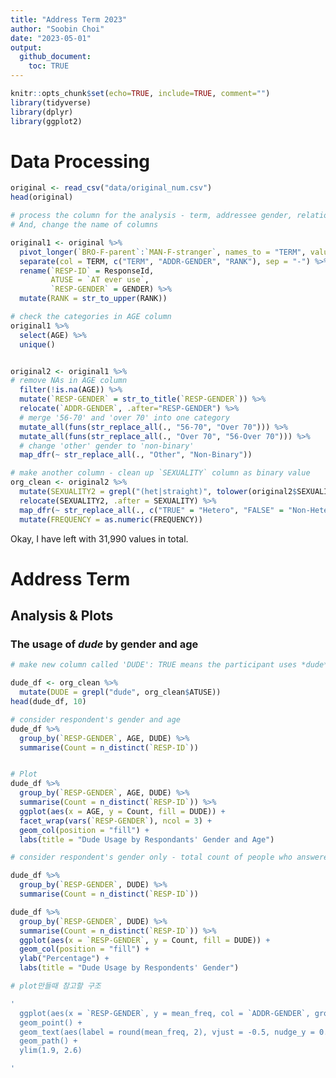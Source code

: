 ```yaml
---
title: "Address Term 2023"
author: "Soobin Choi"
date: "2023-05-01"
output: 
  github_document: 
    toc: TRUE
---
```


```r
knitr::opts_chunk$set(echo=TRUE, include=TRUE, comment="")
library(tidyverse)
library(dplyr)
library(ggplot2)
```


# Data Processing

```r
original <- read_csv("data/original_num.csv")
head(original)
```

```r
# process the column for the analysis - term, addressee gender, relationship
# And, change the name of columns

original1 <- original %>% 
  pivot_longer(`BRO-F-parent`:`MAN-F-stranger`, names_to = "TERM", values_to = "FREQUENCY") %>% 
  separate(col = TERM, c("TERM", "ADDR-GENDER", "RANK"), sep = "-") %>% 
  rename(`RESP-ID` = ResponseId,
         ATUSE = `AT ever use`,
         `RESP-GENDER` = GENDER) %>% 
  mutate(RANK = str_to_upper(RANK))
```



```r
# check the categories in AGE column
original1 %>% 
  select(AGE) %>% 
  unique()


original2 <- original1 %>% 
# remove NAs in AGE column
  filter(!is.na(AGE)) %>% 
  mutate(`RESP-GENDER` = str_to_title(`RESP-GENDER`)) %>%
  relocate(`ADDR-GENDER`, .after="RESP-GENDER") %>% 
  # merge '56-70' and 'over 70' into one category
  mutate_all(funs(str_replace_all(., "56-70", "Over 70"))) %>% 
  mutate_all(funs(str_replace_all(., "Over 70", "56-Over 70"))) %>% 
  # change 'other' gender to 'non-binary'
  map_dfr(~ str_replace_all(., "Other", "Non-Binary"))

```



```r
# make another column - clean up `SEXUALITY` column as binary value
org_clean <- original2 %>%
  mutate(SEXUALITY2 = grepl("(het|straight)", tolower(original2$SEXUALITY))) %>% 
  relocate(SEXUALITY2, .after = SEXUALITY) %>% 
  map_dfr(~ str_replace_all(., c("TRUE" = "Hetero", "FALSE" = "Non-Hetero"))) %>% 
  mutate(FREQUENCY = as.numeric(FREQUENCY))

```

Okay, I have left with 31,990 values in total.

# Address Term

## Analysis & Plots

### The usage of *dude* by gender and age

```r
# make new column called 'DUDE': TRUE means the participant uses *dude*, FALSE means they don't

dude_df <- org_clean %>% 
  mutate(DUDE = grepl("dude", org_clean$ATUSE))
head(dude_df, 10)

```


```r
# consider respondent's gender and age 
dude_df %>% 
  group_by(`RESP-GENDER`, AGE, DUDE) %>% 
  summarise(Count = n_distinct(`RESP-ID`))


# Plot
dude_df %>% 
  group_by(`RESP-GENDER`, AGE, DUDE) %>% 
  summarise(Count = n_distinct(`RESP-ID`)) %>% 
  ggplot(aes(x = AGE, y = Count, fill = DUDE)) + 
  facet_wrap(vars(`RESP-GENDER`), ncol = 3) + 
  geom_col(position = "fill") +
  labs(title = "Dude Usage by Respondants' Gender and Age")

```


```r
# consider respondent's gender only - total count of people who answered that they use dude

dude_df %>% 
  group_by(`RESP-GENDER`, DUDE) %>% 
  summarise(Count = n_distinct(`RESP-ID`))

dude_df %>% 
  group_by(`RESP-GENDER`, DUDE) %>% 
  summarise(Count = n_distinct(`RESP-ID`)) %>% 
  ggplot(aes(x = `RESP-GENDER`, y = Count, fill = DUDE)) + 
  geom_col(position = "fill") + 
  ylab("Percentage") + 
  labs(title = "Dude Usage by Respondents' Gender")
```




```r
# plot만들때 참고할 구조

'
  ggplot(aes(x = `RESP-GENDER`, y = mean_freq, col = `ADDR-GENDER`, group = `ADDR-GENDER`))+
  geom_point() + 
  geom_text(aes(label = round(mean_freq, 2), vjust = -0.5, nudge_y = 0.1)) +
  geom_path() +
  ylim(1.9, 2.6)

'
```






